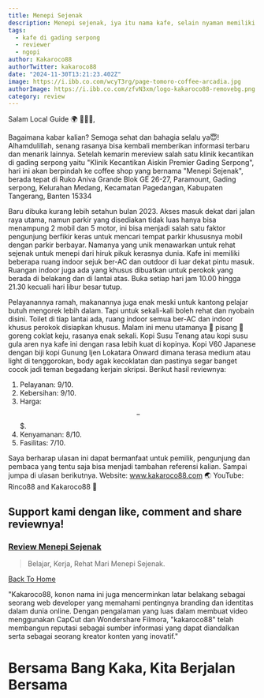 ```yaml
---
title: Menepi Sejenak
description: Menepi sejenak, iya itu nama kafe, selain nyaman memiliki banyak ruang setiap ruangan kafe ini tertutup dingin ber-AC.
tags:
  - kafe di gading serpong
  - reviewer
  - ngopi
author: Kakaroco88
authorTwitter: kakaroco88
date: "2024-11-30T13:21:23.402Z"
image: https://i.ibb.co.com/wcyT3rg/page-tomoro-coffee-arcadia.jpg
authorImage: https://i.ibb.co.com/zfvN3xm/logo-kakaroco88-removebg.png
category: review
---
```


Salam Local Guide 🌍 🙋🏻‍♀️,

Bagaimana kabar kalian? Semoga sehat dan bahagia selalu ya😇! Alhamdulillah, senang rasanya bisa kembali memberikan informasi terbaru dan menarik lainnya.
Setelah kemarin mereview salah satu klinik kecantikan di gading serpong yaitu "Klinik Kecantikan Aiskin Premier Gading Serpong", hari ini akan berpindah ke coffee shop yang bernama "Menepi Sejenak", berada tepat di Ruko Aniva Grande Blok GE 26-27, Paramount, Gading serpong, Kelurahan Medang, Kecamatan Pagedangan, Kabupaten Tangerang, Banten 15334

Baru dibuka kurang lebih setahun bulan 2023. Akses masuk dekat dari jalan raya utama, namun parkir yang disediakan tidak luas hanya bisa menampung 2 mobil dan 5 motor, ini bisa menjadi salah satu faktor pengunjung berfikir keras untuk mencari tempat parkir khususnya mobil dengan parkir berbayar.
Namanya yang unik menawarkan untuk rehat sejenak untuk menepi dari hiruk pikuk kerasnya dunia.
Kafe ini memiliki beberapa ruang indoor sejuk ber-AC dan outdoor di luar dekat pintu masuk. Ruangan indoor juga ada yang khusus dibuatkan untuk perokok yang berada di belakang dan di lantai atas.
Buka setiap hari jam 10.00 hingga 21.30 kecuali hari libur besar tutup.

Pelayanannya ramah, makanannya juga enak meski untuk kantong pelajar butuh mengorek lebih dalam. Tapi untuk sekali-kali boleh rehat dan nyobain disini. Toilet di tiap lantai ada, ruang indoor semua ber-AC dan indoor khusus perokok disiapkan khusus.
Malam ini menu utamanya 🍞 pisang 🍌 goreng coklat keju, rasanya enak sekali. Kopi Susu Tenang atau kopi susu gula aren nya kafe ini dengan rasa lebih kuat di kopinya. Kopi V60 Japanese dengan biji kopi Gunung Ijen Lokatara Onward dimana terasa medium atau light di tenggorokan, body agak kecoklatan dan pastinya segar banget cocok jadi teman begadang kerjain skripsi.
Berikut hasil reviewnya:
1. Pelayanan: 9/10.
2. Kebersihan: 9/10.
3. Harga: $$-$$$.
4. Kenyamanan: 8/10.
5. Fasilitas: 7/10.

Saya berharap ulasan ini dapat bermanfaat untuk pemilik, pengunjung dan pembaca yang tentu saja  bisa menjadi tambahan referensi kalian.
Sampai jumpa di ulasan berikutnya.
Website: www.kakaroco88.com 🌏
YouTube: Rinco88 and Kakaroco88 🚩

## Support kami dengan like, comment and share reviewnya!

### [Review Menepi Sejenak](https://goo.gl/maps/HMzv6SvqycRCCLvq7?g_st=atm)

> Belajar, Kerja, Rehat Mari Menepi Sejenak.

[Back To Home](/)

"Kakaroco88, konon nama ini juga mencerminkan latar belakang sebagai seorang web developer yang memahami pentingnya branding dan identitas dalam dunia online. Dengan pengalaman yang luas dalam membuat video menggunakan CapCut dan Wondershare Filmora, "kakaroco88" telah membangun reputasi sebagai sumber informasi yang dapat diandalkan serta sebagai seorang kreator konten yang inovatif."

# Bersama Bang Kaka, Kita Berjalan Bersama